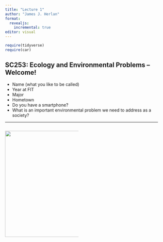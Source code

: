 ```yaml
---
title: "Lecture 1"
author: "James J. Herlan"
format:
  revealjs:
    incremental: true
editor: visual
---
```


```r
require(tidyverse)
require(car)
```

::: incremental
## SC253: Ecology and Environmental Problems -- Welcome!

- Name (what you like to be called)
- Year at FIT
- Major
- Hometown
- Do you have a smartphone?
- What is an important environmental problem we need to address as a society?

:::

------------------------------------------------------------------------

::: columns
::: {.column width="50%"}
![](slide2_earth.jpg){.absolute top="10" left="1" width="450" height="350"}
:::

::: {.column width="50%"}

:::
:::

<!-- ------------------------------------------------------------------------ -->

<!-- ::: columns -->
<!-- ::: {.column width="50%"} -->
<!-- ![](rpn_wave_fig_c.png){.absolute top="10" left="1" width="450" height="375"} -->
<!-- ::: -->

<!-- ::: {.column width="50%"} -->
<!-- ![](rpn_poci_percent_cover_2016.png){.absolute top="10" right="1" width="475" height="375"} -->
<!-- ::: -->
<!-- ::: -->

<!-- ------------------------------------------------------------------------ -->

<!-- ::: columns -->
<!-- ::: {.column width="50%"} -->
<!-- ![](rpn_wave_fig_c.png){.absolute top="10" left="1" width="450" height="375"} -->
<!-- ::: -->

<!-- ::: {.column width="50%"} -->
<!-- ![](rpn_poci_size_2023_03_18.png){.absolute top="10" right="1" width="475" height="375"} -->
<!-- ::: -->
<!-- ::: -->

<!-- ------------------------------------------------------------------------ -->

<!-- **Raw data (not transformed)** -->

<!-- ::: columns -->
<!-- ::: {.column width="50%" style="font-size: 27px"} -->
<!-- ```{r, include = FALSE} -->
<!-- p_cover = read_csv('LSMclassGrid.csv') %>% -->
<!--   group_by(Site) %>% -->
<!--   mutate( -->
<!--     pland_decimal = pland*0.01) %>% -->
<!--   mutate_at(vars(Site, cover, plot_id), factor) -->
<!-- ``` -->

<!-- ```{r, include = FALSE} -->
<!-- plot(pland_decimal ~ Site, data = p_cover) -->
<!-- ``` -->

<!-- ```{r} -->
<!-- p_cover_mod.lm1 <- lm(pland_decimal ~ Site, data = p_cover) -->
<!-- summary(p_cover_mod.lm1) -->
<!-- ``` -->
<!-- ::: -->

<!-- ::: {.column width="50%" style="font-size: 27px"} -->
<!-- ```{r} -->
<!-- par(mfrow = c(2, 2)) -->
<!-- plot(p_cover_mod.lm1) -->
<!-- ``` -->

<!-- ```{r} -->
<!-- Anova(p_cover_mod.lm1, type = "III") -->
<!-- ``` -->
<!-- ::: -->
<!-- ::: -->

<!-- ------------------------------------------------------------------------ -->

<!-- **Logit-transformation** -->

<!-- ::: columns -->
<!-- ::: {.column width="50%" style="font-size: 27px"} -->
<!-- ```{r} -->
<!-- p_cover_mod.lm2 <- lm(logit(pland_decimal) ~ Site, data = p_cover) -->
<!-- summary(p_cover_mod.lm2) -->
<!-- ``` -->

<!-- ```{r} -->
<!-- par(mfrow = c(2, 2)) -->
<!-- plot(p_cover_mod.lm2) -->
<!-- ``` -->
<!-- ::: -->

<!-- ::: {.column width="50%" style="font-size: 27px"} -->
<!-- ```{r} -->
<!-- Anova(p_cover_mod.lm2, type = "III") -->
<!-- ``` -->
<!-- ::: -->
<!-- ::: -->

<!-- ------------------------------------------------------------------------ -->

<!-- ::: columns -->
<!-- ::: {.column width="50%" style="font-size: 27px"} -->
<!-- ![](rpn_ripleysK_2023_03_18.png){.absolute top="10" left="1" width="400" height="750"} -->
<!-- ::: -->

<!-- ::: {.column width="50%" style="font-size: 27px"} -->
<!-- Em -->
<!-- ::: -->
<!-- ::: -->

<!-- ------------------------------------------------------------------------ -->

<!-- ::: columns -->
<!-- ::: {.column width="50%" style="font-size: 27px"} -->
<!-- ![](rpn_standL_2023_03_18.png){.absolute top="10" left="1" width="400" height="750"} -->
<!-- ::: -->

<!-- ::: {.column width="50%" style="font-size: 27px"} -->
<!-- ::: -->
<!-- ::: -->

<!-- ------------------------------------------------------------------------ -->

<!-- ::: columns -->
<!-- ::: {.column width="50%" style="font-size: 27px"} -->
<!-- ![](rpn_pcf_2023_03_18.png){.absolute top="10" left="1" width="400" height="750"} -->
<!-- ::: -->

<!-- ::: {.column width="50%" style="font-size: 27px"} -->
<!-- ::: -->
<!-- ::: -->

<!-- ------------------------------------------------------------------------ -->

<!-- ::: columns -->
<!-- ::: {.column width="50%" style="font-size: 27px"} -->
<!-- ![](rpn_Gfunction_2023_03_18.png){.absolute top="10" left="1" width="400" height="750"} -->
<!-- ::: -->

<!-- ::: {.column width="50%" style="font-size: 27px"} -->
<!-- ::: -->
<!-- ::: -->
